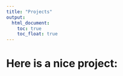 ```yaml
---
title: "Projects"
output: 
  html_document:
    toc: true
    toc_float: true
---
```


# Here is a nice project:






